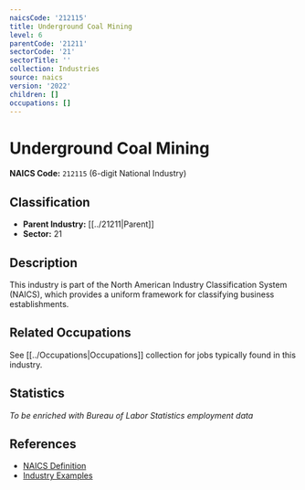 ```yaml
---
naicsCode: '212115'
title: Underground Coal Mining
level: 6
parentCode: '21211'
sectorCode: '21'
sectorTitle: ''
collection: Industries
source: naics
version: '2022'
children: []
occupations: []
---
```

# Underground Coal Mining

**NAICS Code:** `212115` (6-digit National Industry)

## Classification

- **Parent Industry:** [[../21211|Parent]]
- **Sector:** 21

## Description

This industry is part of the North American Industry Classification System (NAICS), which provides a uniform framework for classifying business establishments.

## Related Occupations

See [[../Occupations|Occupations]] collection for jobs typically found in this industry.

## Statistics

*To be enriched with Bureau of Labor Statistics employment data*

## References

- [NAICS Definition](https://www.census.gov/naics/)
- [Industry Examples](https://www.census.gov/naics/2022NAICS/)
